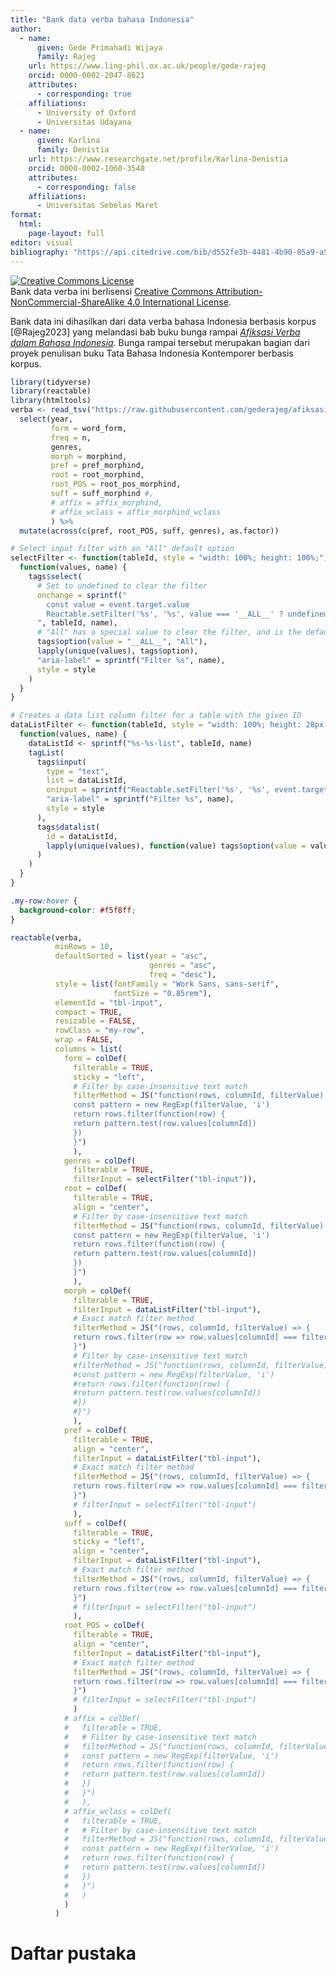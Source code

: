 ```yaml
---
title: "Bank data verba bahasa Indonesia"
author:
  - name:
      given: Gede Primahadi Wijaya
      family: Rajeg
    url: https://www.ling-phil.ox.ac.uk/people/gede-rajeg
    orcid: 0000-0002-2047-8621
    attributes:
      - corresponding: true 
    affiliations:
      - University of Oxford
      - Universitas Udayana
  - name:
      given: Karlina
      family: Denistia
    url: https://www.researchgate.net/profile/Karlina-Denistia
    orcid: 0000-0002-1060-3548
    attributes:
      - corresponding: false 
    affiliations:
      - Universitas Sebelas Maret
format: 
  html:
    page-layout: full
editor: visual
bibliography: "https://api.citedrive.com/bib/d552fe3b-4481-4b90-85a9-a5568cdc0670/references.bib?x=eyJpZCI6ICJkNTUyZmUzYi00NDgxLTRiOTAtODVhOS1hNTU2OGNkYzA2NzAiLCAidXNlciI6ICIzODg0IiwgInNpZ25hdHVyZSI6ICI4YzNhNjU2ZGVkMjAyYTQ0NzgzODE1N2IxNzhiYTZjZDkxNDM5MmE4ZTE4ZmJmYjY0M2M0ODk0ZjQzZGY4NTVhIn0=/bibliography.bib"
---
```


<a rel="license" href="http://creativecommons.org/licenses/by-nc-sa/4.0/"><img alt="Creative Commons License" style="border-width:0" src="https://i.creativecommons.org/l/by-nc-sa/4.0/88x31.png" /></a> <br />Bank data verba ini berlisensi <a rel="license" href="http://creativecommons.org/licenses/by-nc-sa/4.0/">Creative Commons Attribution-NonCommercial-ShareAlike 4.0 International License</a>.

Bank data ini dihasilkan dari data verba bahasa Indonesia berbasis korpus [@Rajeg2023] yang melandasi bab buku bunga rampai [*Afiksasi Verba dalam Bahasa Indonesia*](https://github.com/gederajeg/afiksasi-verba-bahasa-indonesia). Bunga rampai tersebut merupakan bagian dari proyek penulisan buku Tata Bahasa Indonesia Kontemporer berbasis korpus.

```r
library(tidyverse)
library(reactable)
library(htmltools)
verba <- read_tsv("https://raw.githubusercontent.com/gederajeg/afiksasi-verba-bahasa-indonesia/main/verbs_main.txt") %>% 
  select(year, 
         form = word_form, 
         freq = n, 
         genres, 
         morph = morphind, 
         pref = pref_morphind, 
         root = root_morphind, 
         root_POS = root_pos_morphind, 
         suff = suff_morphind #, 
         # affix = affix_morphind, 
         # affix_wclass = affix_morphind_wclass
         ) %>% 
  mutate(across(c(pref, root_POS, suff, genres), as.factor))

# Select input filter with an "All" default option
selectFilter <- function(tableId, style = "width: 100%; height: 100%;") {
  function(values, name) {
    tags$select(
      # Set to undefined to clear the filter
      onchange = sprintf("
        const value = event.target.value
        Reactable.setFilter('%s', '%s', value === '__ALL__' ? undefined : value)
      ", tableId, name),
      # "All" has a special value to clear the filter, and is the default option
      tags$option(value = "__ALL__", "All"),
      lapply(unique(values), tags$option),
      "aria-label" = sprintf("Filter %s", name),
      style = style
    )
  }
}

# Creates a data list column filter for a table with the given ID
dataListFilter <- function(tableId, style = "width: 100%; height: 28px;") {
  function(values, name) {
    dataListId <- sprintf("%s-%s-list", tableId, name)
    tagList(
      tags$input(
        type = "text",
        list = dataListId,
        oninput = sprintf("Reactable.setFilter('%s', '%s', event.target.value || undefined)", tableId, name),
        "aria-label" = sprintf("Filter %s", name),
        style = style
      ),
      tags$datalist(
        id = dataListId,
        lapply(unique(values), function(value) tags$option(value = value))
      )
    )
  }
}
```

```css
.my-row:hover {
  background-color: #f5f8ff;
}
```



```r
reactable(verba, 
          minRows = 10, 
          defaultSorted = list(year = "asc", 
                               genres = "asc", 
                               freq = "desc"),
          style = list(fontFamily = "Work Sans, sans-serif", 
                       fontSize = "0.85rem"),
          elementId = "tbl-input",
          compact = TRUE,
          resizable = FALSE,
          rowClass = "my-row",
          wrap = FALSE,
          columns = list(
            form = colDef(
              filterable = TRUE,
              sticky = "left",
              # Filter by case-insensitive text match
              filterMethod = JS("function(rows, columnId, filterValue) {
              const pattern = new RegExp(filterValue, 'i')
              return rows.filter(function(row) {
              return pattern.test(row.values[columnId])
              })
              }")
              ),
            genres = colDef(
              filterable = TRUE,
              filterInput = selectFilter("tbl-input")),
            root = colDef(
              filterable = TRUE,
              align = "center",
              # Filter by case-insensitive text match
              filterMethod = JS("function(rows, columnId, filterValue) {
              const pattern = new RegExp(filterValue, 'i')
              return rows.filter(function(row) {
              return pattern.test(row.values[columnId])
              })
              }")
              ),
            morph = colDef(
              filterable = TRUE,
              filterInput = dataListFilter("tbl-input"),
              # Exact match filter method
              filterMethod = JS("(rows, columnId, filterValue) => {
              return rows.filter(row => row.values[columnId] === filterValue)
              }")
              # Filter by case-insensitive text match
              #filterMethod = JS("function(rows, columnId, filterValue) {
              #const pattern = new RegExp(filterValue, 'i')
              #return rows.filter(function(row) {
              #return pattern.test(row.values[columnId])
              #})
              #}")
              ),
            pref = colDef(
              filterable = TRUE,
              align = "center",
              filterInput = dataListFilter("tbl-input"),
              # Exact match filter method
              filterMethod = JS("(rows, columnId, filterValue) => {
              return rows.filter(row => row.values[columnId] === filterValue)
              }")
              # filterInput = selectFilter("tbl-input")
              ),
            suff = colDef(
              filterable = TRUE,
              sticky = "left",
              align = "center",
              filterInput = dataListFilter("tbl-input"),
              # Exact match filter method
              filterMethod = JS("(rows, columnId, filterValue) => {
              return rows.filter(row => row.values[columnId] === filterValue)
              }")
              # filterInput = selectFilter("tbl-input")
              ),
            root_POS = colDef(
              filterable = TRUE,
              align = "center",
              filterInput = dataListFilter("tbl-input"),
              # Exact match filter method
              filterMethod = JS("(rows, columnId, filterValue) => {
              return rows.filter(row => row.values[columnId] === filterValue)
              }")
              # filterInput = selectFilter("tbl-input")
              )
            # affix = colDef(
            #   filterable = TRUE,
            #   # Filter by case-insensitive text match
            #   filterMethod = JS("function(rows, columnId, filterValue) {
            #   const pattern = new RegExp(filterValue, 'i')
            #   return rows.filter(function(row) {
            #   return pattern.test(row.values[columnId])
            #   })
            #   }")
            #   ),
            # affix_wclass = colDef(
            #   filterable = TRUE,
            #   # Filter by case-insensitive text match
            #   filterMethod = JS("function(rows, columnId, filterValue) {
            #   const pattern = new RegExp(filterValue, 'i')
            #   return rows.filter(function(row) {
            #   return pattern.test(row.values[columnId])
            #   })
            #   }")
            #   )
            )
          )
```

# Daftar pustaka
